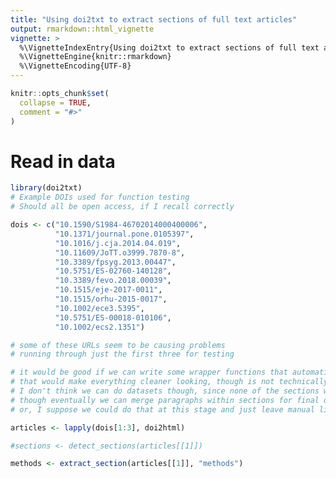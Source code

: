 ```yaml
---
title: "Using doi2txt to extract sections of full text articles"
output: rmarkdown::html_vignette
vignette: >
  %\VignetteIndexEntry{Using doi2txt to extract sections of full text articles}
  %\VignetteEngine{knitr::rmarkdown}
  %\VignetteEncoding{UTF-8}
---
```


```r
knitr::opts_chunk$set(
  collapse = TRUE,
  comment = "#>"
)
```

# Read in data

```r
library(doi2txt)
# Example DOIs used for function testing
# Should all be open access, if I recall correctly

dois <- c("10.1590/S1984-46702014000400006",
          "10.1371/journal.pone.0105397",
          "10.1016/j.cja.2014.04.019",
          "10.11609/JoTT.o3999.7870-8",
          "10.3389/fpsyg.2013.00447",
          "10.5751/ES-02760-140128",
          "10.3389/fevo.2018.00039",
          "10.1515/eje-2017-0011",
          "10.1515/orhu-2015-0017",
          "10.1002/ece3.5395",
          "10.5751/ES-00018-010106",
          "10.1002/ecs2.1351")

# some of these URLs seem to be causing problems
# running through just the first three for testing

# it would be good if we can write some wrapper functions that automatically turn everything into lapply
# that would make everything cleaner looking, though is not technically tidy (I think?)
# I don't think we can do datasets though, since none of the sections will be the same length
# though eventually we can merge paragraphs within sections for final output
# or, I suppose we could do that at this stage and just leave manual line breaks

articles <- lapply(dois[1:3], doi2html)

#sections <- detect_sections(articles[[1]])

methods <- extract_section(articles[[1]], "methods")



```

# 
